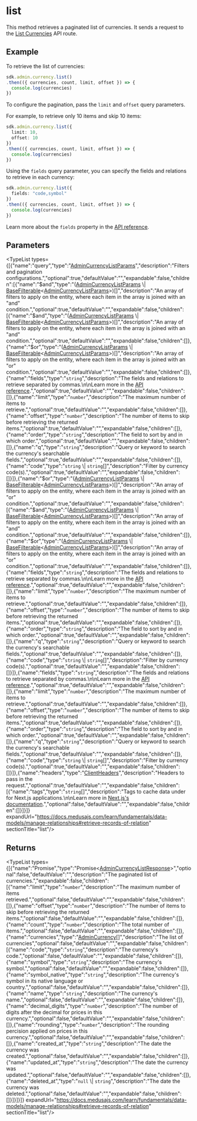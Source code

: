 
# list

This method retrieves a paginated list of currencies. It sends a request to the
[List Currencies](https://docs.medusajs.com/api/admin#currencies\_getcurrencies)
API route.

## Example

To retrieve the list of currencies:

```ts
sdk.admin.currency.list()
.then(({ currencies, count, limit, offset }) => {
  console.log(currencies)
})
```

To configure the pagination, pass the `limit` and `offset` query parameters.

For example, to retrieve only 10 items and skip 10 items:

```ts
sdk.admin.currency.list({
  limit: 10,
  offset: 10
})
.then(({ currencies, count, limit, offset }) => {
  console.log(currencies)
})
```

Using the `fields` query parameter, you can specify the fields and relations to retrieve
in each currency:

```ts
sdk.admin.currency.list({
  fields: "code,symbol"
})
.then(({ currencies, count, limit, offset }) => {
  console.log(currencies)
})
```

Learn more about the `fields` property in the [API reference](https://docs.medusajs.com/api/store#select-fields-and-relations).

## Parameters

<TypeList types={[{"name":"query","type":"[AdminCurrencyListParams](../../../../../types/HttpTypes/interfaces/types.HttpTypes.AdminCurrencyListParams/page.mdx)","description":"Filters and pagination configurations.","optional":true,"defaultValue":"","expandable":false,"children":[{"name":"$and","type":"([AdminCurrencyListParams](../../../../../types/HttpTypes/interfaces/types.HttpTypes.AdminCurrencyListParams/page.mdx) \\| [BaseFilterable](../../../../../types/DAL/interfaces/types.DAL.BaseFilterable/page.mdx)&#60;[AdminCurrencyListParams](../../../../../types/HttpTypes/interfaces/types.HttpTypes.AdminCurrencyListParams/page.mdx)&#62;)[]","description":"An array of filters to apply on the entity, where each item in the array is joined with an \"and\" condition.","optional":true,"defaultValue":"","expandable":false,"children":[{"name":"$and","type":"([AdminCurrencyListParams](../../../../../types/HttpTypes/interfaces/types.HttpTypes.AdminCurrencyListParams/page.mdx) \\| [BaseFilterable](../../../../../types/DAL/interfaces/types.DAL.BaseFilterable/page.mdx)&#60;[AdminCurrencyListParams](../../../../../types/HttpTypes/interfaces/types.HttpTypes.AdminCurrencyListParams/page.mdx)&#62;)[]","description":"An array of filters to apply on the entity, where each item in the array is joined with an \"and\" condition.","optional":true,"defaultValue":"","expandable":false,"children":[]},{"name":"$or","type":"([AdminCurrencyListParams](../../../../../types/HttpTypes/interfaces/types.HttpTypes.AdminCurrencyListParams/page.mdx) \\| [BaseFilterable](../../../../../types/DAL/interfaces/types.DAL.BaseFilterable/page.mdx)&#60;[AdminCurrencyListParams](../../../../../types/HttpTypes/interfaces/types.HttpTypes.AdminCurrencyListParams/page.mdx)&#62;)[]","description":"An array of filters to apply on the entity, where each item in the array is joined with an \"or\" condition.","optional":true,"defaultValue":"","expandable":false,"children":[]},{"name":"fields","type":"`string`","description":"The fields and relations to retrieve separated by commas.\n\nLearn more in the [API reference](https://docs.medusajs.com/api/store#select-fields-and-relations).","optional":true,"defaultValue":"","expandable":false,"children":[]},{"name":"limit","type":"`number`","description":"The maximum number of items to retrieve.","optional":true,"defaultValue":"","expandable":false,"children":[]},{"name":"offset","type":"`number`","description":"The number of items to skip before retrieving the returned items.","optional":true,"defaultValue":"","expandable":false,"children":[]},{"name":"order","type":"`string`","description":"The field to sort by and in which order.","optional":true,"defaultValue":"","expandable":false,"children":[]},{"name":"q","type":"`string`","description":"Query or keyword to search the currency's searchable fields.","optional":true,"defaultValue":"","expandable":false,"children":[]},{"name":"code","type":"`string` \\| `string`[]","description":"Filter by currency code(s).","optional":true,"defaultValue":"","expandable":false,"children":[]}]},{"name":"$or","type":"([AdminCurrencyListParams](../../../../../types/HttpTypes/interfaces/types.HttpTypes.AdminCurrencyListParams/page.mdx) \\| [BaseFilterable](../../../../../types/DAL/interfaces/types.DAL.BaseFilterable/page.mdx)&#60;[AdminCurrencyListParams](../../../../../types/HttpTypes/interfaces/types.HttpTypes.AdminCurrencyListParams/page.mdx)&#62;)[]","description":"An array of filters to apply on the entity, where each item in the array is joined with an \"or\" condition.","optional":true,"defaultValue":"","expandable":false,"children":[{"name":"$and","type":"([AdminCurrencyListParams](../../../../../types/HttpTypes/interfaces/types.HttpTypes.AdminCurrencyListParams/page.mdx) \\| [BaseFilterable](../../../../../types/DAL/interfaces/types.DAL.BaseFilterable/page.mdx)&#60;[AdminCurrencyListParams](../../../../../types/HttpTypes/interfaces/types.HttpTypes.AdminCurrencyListParams/page.mdx)&#62;)[]","description":"An array of filters to apply on the entity, where each item in the array is joined with an \"and\" condition.","optional":true,"defaultValue":"","expandable":false,"children":[]},{"name":"$or","type":"([AdminCurrencyListParams](../../../../../types/HttpTypes/interfaces/types.HttpTypes.AdminCurrencyListParams/page.mdx) \\| [BaseFilterable](../../../../../types/DAL/interfaces/types.DAL.BaseFilterable/page.mdx)&#60;[AdminCurrencyListParams](../../../../../types/HttpTypes/interfaces/types.HttpTypes.AdminCurrencyListParams/page.mdx)&#62;)[]","description":"An array of filters to apply on the entity, where each item in the array is joined with an \"or\" condition.","optional":true,"defaultValue":"","expandable":false,"children":[]},{"name":"fields","type":"`string`","description":"The fields and relations to retrieve separated by commas.\n\nLearn more in the [API reference](https://docs.medusajs.com/api/store#select-fields-and-relations).","optional":true,"defaultValue":"","expandable":false,"children":[]},{"name":"limit","type":"`number`","description":"The maximum number of items to retrieve.","optional":true,"defaultValue":"","expandable":false,"children":[]},{"name":"offset","type":"`number`","description":"The number of items to skip before retrieving the returned items.","optional":true,"defaultValue":"","expandable":false,"children":[]},{"name":"order","type":"`string`","description":"The field to sort by and in which order.","optional":true,"defaultValue":"","expandable":false,"children":[]},{"name":"q","type":"`string`","description":"Query or keyword to search the currency's searchable fields.","optional":true,"defaultValue":"","expandable":false,"children":[]},{"name":"code","type":"`string` \\| `string`[]","description":"Filter by currency code(s).","optional":true,"defaultValue":"","expandable":false,"children":[]}]},{"name":"fields","type":"`string`","description":"The fields and relations to retrieve separated by commas.\n\nLearn more in the [API reference](https://docs.medusajs.com/api/store#select-fields-and-relations).","optional":true,"defaultValue":"","expandable":false,"children":[]},{"name":"limit","type":"`number`","description":"The maximum number of items to retrieve.","optional":true,"defaultValue":"","expandable":false,"children":[]},{"name":"offset","type":"`number`","description":"The number of items to skip before retrieving the returned items.","optional":true,"defaultValue":"","expandable":false,"children":[]},{"name":"order","type":"`string`","description":"The field to sort by and in which order.","optional":true,"defaultValue":"","expandable":false,"children":[]},{"name":"q","type":"`string`","description":"Query or keyword to search the currency's searchable fields.","optional":true,"defaultValue":"","expandable":false,"children":[]},{"name":"code","type":"`string` \\| `string`[]","description":"Filter by currency code(s).","optional":true,"defaultValue":"","expandable":false,"children":[]}]},{"name":"headers","type":"[ClientHeaders](../../../types/js_sdk.admin.ClientHeaders/page.mdx)","description":"Headers to pass in the request.","optional":true,"defaultValue":"","expandable":false,"children":[{"name":"tags","type":"`string`[]","description":"Tags to cache data under for Next.js applications.\n\nLearn more in [Next.js's documentation](https://nextjs.org/docs/app/building-your-application/caching#fetch-optionsnexttags-and-revalidatetag).","optional":false,"defaultValue":"","expandable":false,"children":[]}]}]} expandUrl="https://docs.medusajs.com/learn/fundamentals/data-models/manage-relationships#retrieve-records-of-relation" sectionTitle="list"/>

## Returns

<TypeList types={[{"name":"Promise","type":"Promise&#60;[AdminCurrencyListResponse](../../../../../types/HttpTypes/interfaces/types.HttpTypes.AdminCurrencyListResponse/page.mdx)&#62;","optional":false,"defaultValue":"","description":"The paginated list of currencies.","expandable":false,"children":[{"name":"limit","type":"`number`","description":"The maximum number of items retrieved.","optional":false,"defaultValue":"","expandable":false,"children":[]},{"name":"offset","type":"`number`","description":"The number of items to skip before retrieving the returned items.","optional":false,"defaultValue":"","expandable":false,"children":[]},{"name":"count","type":"`number`","description":"The total number of items.","optional":false,"defaultValue":"","expandable":false,"children":[]},{"name":"currencies","type":"[AdminCurrency](../../../../../types/HttpTypes/interfaces/types.HttpTypes.AdminCurrency/page.mdx)[]","description":"The list of currencies","optional":false,"defaultValue":"","expandable":false,"children":[{"name":"code","type":"`string`","description":"The currency's code.","optional":false,"defaultValue":"","expandable":false,"children":[]},{"name":"symbol","type":"`string`","description":"The currency's symbol.","optional":false,"defaultValue":"","expandable":false,"children":[]},{"name":"symbol_native","type":"`string`","description":"The currency's symbol in its native language or country.","optional":false,"defaultValue":"","expandable":false,"children":[]},{"name":"name","type":"`string`","description":"The currency's name.","optional":false,"defaultValue":"","expandable":false,"children":[]},{"name":"decimal_digits","type":"`number`","description":"The number of digits after the decimal for prices in this currency.","optional":false,"defaultValue":"","expandable":false,"children":[]},{"name":"rounding","type":"`number`","description":"The rounding percision applied on prices in this currency.","optional":false,"defaultValue":"","expandable":false,"children":[]},{"name":"created_at","type":"`string`","description":"The date the currency was created.","optional":false,"defaultValue":"","expandable":false,"children":[]},{"name":"updated_at","type":"`string`","description":"The date the currency was updated.","optional":false,"defaultValue":"","expandable":false,"children":[]},{"name":"deleted_at","type":"`null` \\| `string`","description":"The date the currency was deleted.","optional":false,"defaultValue":"","expandable":false,"children":[]}]}]}]} expandUrl="https://docs.medusajs.com/learn/fundamentals/data-models/manage-relationships#retrieve-records-of-relation" sectionTitle="list"/>
